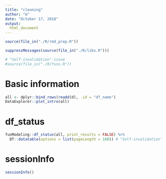 ```yaml
---
title: "cleaning"
author: "m"
date: "October 17, 2018"
output: 
  html_document
---
```



```r
source(file_in("./R/rmd_prep.R"))
```

```r
suppressMessages(source(file_in("./R/libs.R")))

# "Self-invalidation"-issue
#source(file_in("./R/funs.R"))
```

# Basic information

```r
all <- dplyr::bind_rows(readd(d), .id = "df_name")
DataExplorer::plot_intro(all)
```


# df_status

```r
funModeling::df_status(all, print_results = FALSE) %>% 
  DT::datatable(options = list(pageLength = 100)) # "Self-invalidation"-issue
```

# sessionInfo

```r
sessionInfo()
```